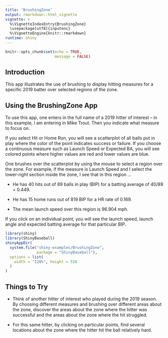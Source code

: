 ```yaml
---
title: "BrushingZone"
output: rmarkdown::html_vignette
vignette: >
  %\VignetteIndexEntry{BrushingZone}
  \usepackage[utf8]{inputenc}
  %\VignetteEngine{knitr::rmarkdown}
runtime: shiny
---
```



```r
knitr::opts_chunk$set(echo = TRUE,
                      message = FALSE)
```


## Introduction

This app illustrates the use of brushing to
display hitting measures for a specific 2019 batter over selected regions of the zone.  

## Using the BrushingZone App

To use this app, one enters in the full name of a 2019 hitter of interest -- in this example, I am entering in Mike Trout.  Then you indicate what measure to focus on.

If you select Hit or Home Run, you will see a scatterplot of all balls put in play where the color of the point indicates success or failure.  If you choose a continuous measure such as Launch Speed or Expected BA, you will see colored points  where higher values are red and lower values are blue.

One brushes over the scatterplot by using the mouse to select a region over the zone.  For example, if the measure is Launch Speed and I select the lower-right section inside the zone, I see that in this region ...

- He has 40 hits out of 89 balls in play (BIP) for a batting average of 40/89 = 0.449.

- He has 15 home runs out of 819 BIP for a HR rate of 0.169.

- The mean launch speed over this region is 96.904 mph.

If you click on an individual point, you will see the launch speed, launch angle and expected batting average for that particular BIP.

```r
library(shiny)
library(ShinyBaseball)
shinyAppDir(
  system.file("shiny-examples/BrushingZone", 
              package = "ShinyBaseball"),
  options = list(
    width = "120%", height = 520
  )
)
```


## Things to Try

- Think of another hitter of interest who played during the 2019 season.  By choosing different measures and brushing over different areas about the zone, discover the areas about the zone where the hitter was successful and the areas about the zone where the hit struggled.

- For this same hitter, by clicking on particular points, find several locations about the zone where the hitter hit the ball relatively hard.

